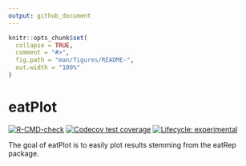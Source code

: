 ```yaml
---
output: github_document
---
```


<!-- README.md is generated from README.Rmd. Please edit that file -->

```r
knitr::opts_chunk$set(
  collapse = TRUE,
  comment = "#>",
  fig.path = "man/figures/README-",
  out.width = "100%"
)
```

# eatPlot

<!-- badges: start -->
[![R-CMD-check](https://github.com/nickhaf/eatPlot/actions/workflows/R-CMD-check.yaml/badge.svg)](https://github.com/nickhaf/eatPlot/actions/workflows/R-CMD-check.yaml)
[![Codecov test coverage](https://codecov.io/gh/nickhaf/eatPlot/branch/main/graph/badge.svg)](https://app.codecov.io/gh/nickhaf/eatPlot?branch=main)
[![Lifecycle: experimental](https://img.shields.io/badge/lifecycle-experimental-orange.svg)](https://lifecycle.r-lib.org/articles/stages.html#experimental)
<!-- badges: end -->

The goal of eatPlot is to easily plot results stemming from the eatRep package. 

<!-- ## Installation -->

<!-- You can install the development version of eatPlot from [GitHub](https://github.com/) with: -->

<!-- ``` r -->
<!-- # install.packages("devtools") -->
<!-- devtools::install_github("nickhaf/eatPlot") -->
<!-- ``` -->

<!-- ## Basic workflow -->
<!-- ### Data preperation -->
<!-- `eatPlot` makes it simple to prepare `eatRep` output for plotting. Depending on whether you want to plot cross-sectional data or trenddata, you can use either: -->
<!-- ```{r} -->
<!-- library(eatPlot) -->
<!-- barplot_dat <- prep_no_trend( -->
<!--   dat = adjusted_means, -->
<!--   grouping_var = "adjust", -->
<!--   columns = "adjust", -->
<!--   competence = "GL", -->
<!--   sig_niveau = 0.05 -->
<!-- ) -->
<!-- ``` -->

<!-- or: -->
<!-- ```{r} -->
<!-- lineplot_dat <- prep_plot(dat = trend_books,  -->
<!--                             grouping_var = "KBuecher_imp3",  -->
<!--                             competence = "GL",  -->
<!--                             sig_niveau = 0.05) -->
<!-- ``` -->
<!-- You can also remove specific states, if you don't want to plot them: -->
<!-- ```{r} -->
<!-- lineplot_dat <- filter_rows(lineplot_dat, state = "wholeGroup", remove = TRUE) -->
<!-- ``` -->


<!-- ### Plotting -->
<!-- The prepared data can then fed into one of the plotting functions. For example, if you want to plot a barplot with an ajacent table, first plot both plots indidually, and then merge them together: -->
<!-- ```{r} -->
<!-- p_table <- plot_table(barplot_dat[["plot_table"]]) -->
<!-- p_bar <- plot_bar(barplot_dat) -->

<!-- plot_table_bar(p_table, p_bar) -->
<!-- ``` -->

<!-- Or, if you want a lineplot: -->
<!-- ```{r} -->
<!-- p_line <- plot_lineplot(lineplot_dat, axis_x_label_centralize = 0.15) -->
<!-- p_line -->
<!-- ``` -->

<!-- The plots are optimally adjusted for A4-pages, and can be saved as pdf as follows: -->
<!-- ```{r} -->
<!-- save_plot(p_line, filename = "../lineplot.pdf") -->
<!-- ``` -->



